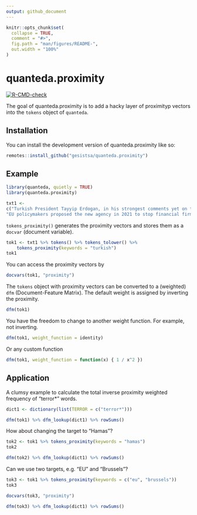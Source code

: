 ```yaml
---
output: github_document
---
```


<!-- README.md is generated from README.Rmd. Please edit that file -->

```r
knitr::opts_chunk$set(
  collapse = TRUE,
  comment = "#>",
  fig.path = "man/figures/README-",
  out.width = "100%"
)
```

# quanteda.proximity

<!-- badges: start -->
[![R-CMD-check](https://github.com/gesistsa/quanteda.proximity/actions/workflows/R-CMD-check.yaml/badge.svg)](https://github.com/gesistsa/quanteda.proximity/actions/workflows/R-CMD-check.yaml)
<!-- badges: end -->

The goal of quanteda.proximity is to add a hacky layer of proximityp vectors into the `tokens` object of `quanteda`.

## Installation

You can install the development version of quanteda.proximity like so:

``` r
remotes::install_github("gesistsa/quanteda.proximity")
```

## Example

```r
library(quanteda, quietly = TRUE)
library(quanteda.proximity)

txt1 <-
c("Turkish President Tayyip Erdogan, in his strongest comments yet on the Gaza conflict, said on Wednesday the Palestinian militant group Hamas was not a terrorist organisation but a liberation group fighting to protect Palestinian lands.",
"EU policymakers proposed the new agency in 2021 to stop financial firms from aiding criminals and terrorists. Brussels has so far relied on national regulators with no EU authority to stop money laundering and terrorist financing running into billions of euros.")
```

`tokens_proximity()` generates the proximity vectors and stores them as a `docvar` (document variable).

```r
tok1 <- txt1 %>% tokens() %>% tokens_tolower() %>%
    tokens_proximity(keywords = "turkish")
tok1
```

You can access the proximity vectors by

```r
docvars(tok1, "proximity")
```

The `tokens` object with proximity vectors can be converted to a (weighted) `dfm` (Document-Feature Matrix). The default weight is assigned by inverting the proximity.

```r
dfm(tok1)
```

You have the freedom to change to another weight function. For example, not inverting.

```r
dfm(tok1, weight_function = identity)
```

Or any custom function

```r
dfm(tok1, weight_function = function(x) { 1 / x^2 })
```

## Application

A clumsy example to calculate the total inverse proximity weighted frequency of "terror*" words.

```r
dict1 <- dictionary(list(TERROR = c("terror*")))

dfm(tok1) %>% dfm_lookup(dict1) %>% rowSums()
```

How about changing the target to "Hamas"?

```r
tok2 <- tok1 %>% tokens_proximity(keywords = "hamas")
tok2
```

```r
dfm(tok2) %>% dfm_lookup(dict1) %>% rowSums()
```

Can we use two targets, e.g. "EU" and "Brussels"?

```r
tok3 <- tok1 %>% tokens_proximity(keywords = c("eu", "brussels"))
tok3
```

```r
docvars(tok3, "proximity")
```

```r
dfm(tok3) %>% dfm_lookup(dict1) %>% rowSums()
```
